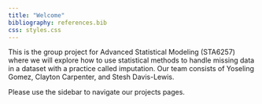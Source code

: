 ```yaml
---
title: "Welcome"
bibliography: references.bib
css: styles.css
---
```


This is the group project for Advanced Statistical Modeling (STA6257) where we will explore how to use statistical methods to handle missing data in a dataset with a practice called imputation. Our team consists of Yoseling Gomez, Clayton Carpenter, and Stesh Davis-Lewis.

Please use the sidebar to navigate our projects pages.
